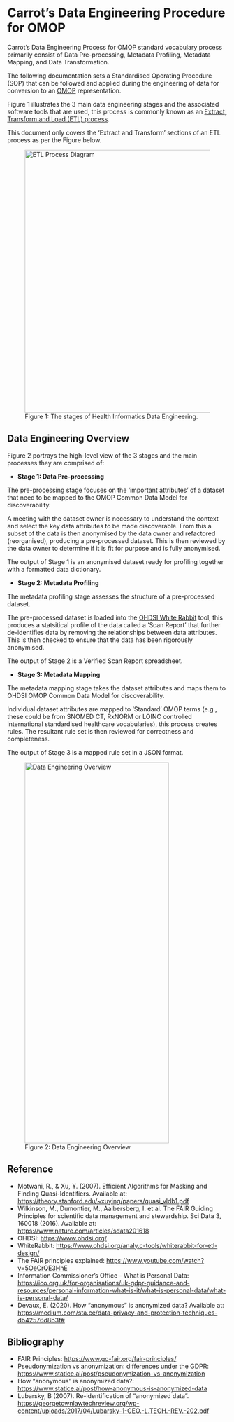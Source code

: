 
# Carrot’s Data Engineering Procedure for OMOP

Carrot’s Data Engineering Process for OMOP standard vocabulary process primarily consist of Data Pre-processing, Metadata Profiling, Metadata Mapping, and Data Transformation. 

The following documentation sets a Standardised Operating Procedure (SOP) that can be followed and applied during the engineering of data for conversion to an [OMOP](https://www.ohdsi.org/data-standardization/) representation. 

Figure 1 illustrates the 3 main data engineering stages and the associated software tools that are used, this process is commonly known as an [Extract, Transform and Load (ETL) process](https://ohdsi.github.io/TheBookOfOhdsi/ExtractTransformLoad.html). 

<Callout type="warning">
  This document only covers the ‘Extract and Transform’ sections of an ETL process as per the Figure below.
</Callout>

<figure style={{ textAlign: "center" }}>
  <img 
    src="/docs/Carrot-SOP/omop-etl-process.png" 
    alt="ETL Process Diagram" 
    width="600" 
    style={{ display: "block", margin: "15px auto" }} 
  />
  <figcaption style={{ marginTop: "8px", fontStyle: "italic", color: "#666" }}>
    Figure 1: The stages of Health Informatics Data Engineering.
  </figcaption>
</figure>

## Data Engineering Overview
Figure 2 portrays the high-level view of the 3 stages and the main processes they are comprised of:

<div style={{ display: "flex", alignItems:  "center", gap: "5px"}}>
<div style={{ flex: "1" }}>


- **Stage 1: Data Pre-processing**
<div>
The pre-processing stage focuses on the ‘important attributes’ of a dataset that need to be mapped to the OMOP Common Data Model for discoverability.

A meeting with the dataset owner is necessary to understand the context and select the key data attributes to be made discoverable. From this a subset of the data is then anonymised by the data owner and refactored (reorganised), producing a pre-processed dataset. This is then reviewed by the data owner to determine if it is fit for purpose and is fully anonymised.

The output of Stage 1 is an anonymised dataset ready for profiling together with a formatted data dictionary.
</div>

- **Stage 2: Metadata Profiling**

<div>
The metadata profiling stage assesses the structure of a pre-processed dataset.

The pre-processed dataset is loaded into the [OHDSI White Rabbit](https://www.ohdsi.org/analytic-tools/whiterabbit-for-etl-design/) tool, this produces a statsitical profile of the data called a ‘Scan Report’ that further de-identifies data by removing the relationships between data attributes. This is then checked to ensure that the data has been rigorously anonymised.

The output of Stage 2 is a Verified Scan Report spreadsheet.
</div>

- **Stage 3: Metadata Mapping**

<div>
The metadata mapping stage takes the dataset attributes and maps them to OHDSI OMOP Common Data Model for discoverability.

Individual dataset attributes are mapped to ‘Standard’ OMOP terms (e.g., these could be from SNOMED CT, RxNORM or LOINC controlled international standardised healthcare vocabularies), this process creates rules. The resultant rule set is then reviewed for correctness and completeness.
</div>

The output of Stage 3 is a mapped rule set in a JSON format.
</div>

  <div style={{ flex: "1", textAlign: "right" }}>
    <figure style={{ display: "inline-block", textAlign: "center" }}>
      <img 
        src="/docs/Carrot-SOP/data-engineering-overview.png" 
        alt="Data Engineering Overview" 
        width="330"
        height="870"
        style={{ maxWidth: "100%", height: "auto" }} 
      />
      <figcaption style={{ marginTop: "8px", fontStyle: "italic", color: "#666" }}>
        Figure 2: Data Engineering Overview
      </figcaption>
    </figure>
  </div>

</div>


## Reference

- Motwani, R., & Xu, Y. (2007). Efficient Algorithms for Masking and Finding Quasi-Identifiers. Available at: https://theory.stanford.edu/~xuying/papers/quasi_vldb1.pdf
- Wilkinson, M., Dumontier, M., Aalbersberg, I. et al. The FAIR Guiding Principles for scientific data management and stewardship. Sci Data 3, 160018 (2016). Available at: https://www.nature.com/articles/sdata201618
- OHDSI: https://www.ohdsi.org/
- WhiteRabbit: https://www.ohdsi.org/analy.c-tools/whiterabbit-for-etl-design/
- The FAIR principles explained: https://www.youtube.com/watch?v=5OeCrQE3HhE
- Information Commissioner’s Office - What is Personal Data: https://ico.org.uk/for-organisations/uk-gdpr-guidance-and-resources/personal-information-what-is-it/what-is-personal-data/what-is-personal-data/
- Devaux, E. (2020). How “anonymous” is anonymized data? Available at: https://medium.com/sta.ce/data-privacy-and-protection-techniques-db42576d8b3f#

## Bibliography

- FAIR Principles: https://www.go-fair.org/fair-principles/
- Pseudonymization vs anonymization: differences under the GDPR: https://www.statice.ai/post/pseudonymization-vs-anonymization
- How “anonymous” is anonymized data?: https://www.statice.ai/post/how-anonymous-is-anonymized-data
- Lubarsky, B (2007). Re-identification of “anonymized data”. https://georgetownlawtechreview.org/wp-content/uploads/2017/04/Lubarsky-1-GEO.-L.TECH.-REV.-202.pdf
